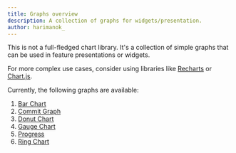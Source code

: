 ```yaml
---
title: Graphs overview
description: A collection of graphs for widgets/presentation.
author: harimanok_
---
```


<Callout>
This is not a full-fledged chart library. It's a collection of simple graphs that can be used in feature presentations or widgets.

For more complex use cases, consider using libraries like [Recharts](https://recharts.org/en-US/) or [Chart.js](https://www.chartjs.org/).

</Callout>

Currently, the following graphs are available:

1. [Bar Chart](/docs/graphs/bar-chart)
2. [Commit Graph](/docs/graphs/commit-graph)
3. [Donut Chart](/docs/graphs/donut-chart)
4. [Gauge Chart](/docs/graphs/gauge-chart)
5. [Progress](/docs/graphs/progress)
6. [Ring Chart](/docs/graphs/ring-chart)
